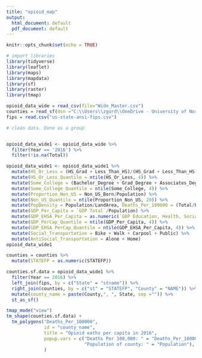 ```yaml
---
title: "opioid_map"
output:
  html_document: default
  pdf_document: default
---
```


```r
knitr::opts_chunk$set(echo = TRUE)

# import libraries
library(tidyverse)
library(leaflet)
library(maps)
library(mapdata)
library(sf)
library(raster)
library(tmap)

```

```r
opioid_data_wide = read_csv(file="Wide_Master.csv")
counties = read_sf(dsn ="C:\\Users\\zgord\\OneDrive - University of North Carolina at Chapel Hill\\Semesters\\Spring 2021\\STOR 320\\Project\\data\\cb_2018_us_county_5m\\cb_2018_us_county_5m.shp")
fips = read.csv("us-state-ansi-fips.csv")
```


```r
# clean data. Done as a group


opioid_data_wide1 <- opioid_data_wide %>%
  filter(Year == '2016') %>%
  filter(!is.na(Total))

opioid_data_wide1 <- opioid_data_wide1 %>%
  mutate(HS_Or_Less = (HS_Grad + Less_Than_HS)/(HS_Grad + Less_Than_HS + Bachelor_Degree + Grad_Degree + Associates_Degree)) %>%
  mutate(HS_Or_Less_Quantile = ntile(HS_Or_Less, 4)) %>%
  mutate(Some_College = (Bachelor_Degree + Grad_Degree + Associates_Degree)/(HS_Grad + Less_Than_HS + Bachelor_Degree + Grad_Degree + Associates_Degree)) %>%
  mutate(Some_College_Quantile = ntile(Some_College, 4)) %>%
  mutate(Proportion_Non_US = Non_US_Born/Population) %>% 
  mutate(Non_US_Quantile = ntile(Proportion_Non_US, 20)) %>%
  mutate(PopDensity = Population/LandArea, Deaths_Per_100000 = (Total/Population) * 100000) %>%
  mutate(GDP_Per_Capita = `GDP Total`/Population) %>%
  mutate(GDP_EHSA_Per_Capita = as.numeric(`GDP Education, Health, Social Assistance`)/Population) %>%
  mutate(GDP_PerCap_Quantile = ntile(GDP_Per_Capita, 4)) %>%
  mutate(GDP_EHSA_PerCap_Quantile = ntile(GDP_EHSA_Per_Capita, 4)) %>%
  mutate(Social_Transportation = Bike + Walk + Carpool + Public) %>%
  mutate(AntiSocial_Transportation = Alone + Home)
opioid_data_wide1


```


```r
counties = counties %>%
  mutate(STATEFP = as.numeric(STATEFP))

counties.sf.data = opioid_data_wide1 %>% 
  filter(Year == 2016) %>% 
  left_join(fips, by = c("State" = "stname")) %>% 
  right_join(counties, by = c("st" = "STATEFP", "County" = "NAME")) %>% 
  mutate(county_name = paste(County,", ", State, sep ="")) %>%
  st_as_sf()

tmap_mode("view")
tm_shape(counties.sf.data) +
  tm_polygons("Deaths_Per_100000",
              id = "county_name",
              title = "Opioid eaths per capita in 2016",
              popup.vars = c("Deaths Per 100,000: " = "Deaths_Per_100000",
                             "Population of county: " = "Population"),
              )

```


